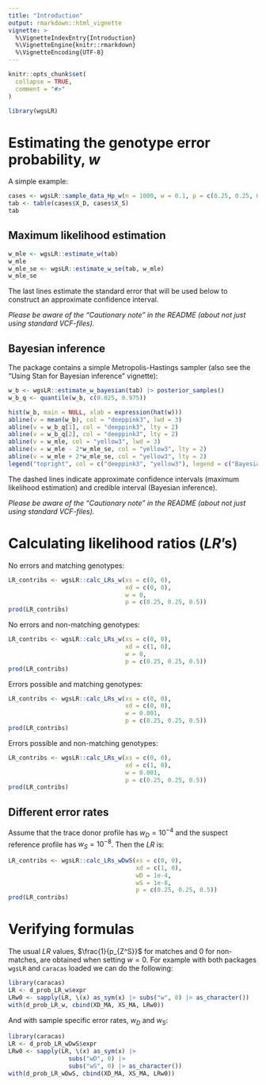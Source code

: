```yaml
---
title: "Introduction"
output: rmarkdown::html_vignette
vignette: >
  %\VignetteIndexEntry{Introduction}
  %\VignetteEngine{knitr::rmarkdown}
  %\VignetteEncoding{UTF-8}
---
```


```r
knitr::opts_chunk$set(
  collapse = TRUE,
  comment = "#>"
)
```

```r
library(wgsLR)
```

# Estimating the genotype error probability, $w$

A simple example:

```r
cases <- wgsLR::sample_data_Hp_w(n = 1000, w = 0.1, p = c(0.25, 0.25, 0.5))
tab <- table(cases$X_D, cases$X_S)
tab
```

## Maximum likelihood estimation

```r
w_mle <- wgsLR::estimate_w(tab)
w_mle
w_mle_se <- wgsLR::estimate_w_se(tab, w_mle)
w_mle_se
```

The last lines estimate the standard error that will be used below to construct an approximate confidence interval.

*Please be aware of the "Cautionary note" in the README (about not just using standard VCF-files).*

## Bayesian inference

The package contains a simple Metropolis-Hastings sampler (also see the "Using Stan for Bayesian inference" vignette):

```r
w_b <- wgsLR::estimate_w_bayesian(tab) |> posterior_samples()
w_b_q <- quantile(w_b, c(0.025, 0.975))
```

```r
hist(w_b, main = NULL, xlab = expression(hat(w)))
abline(v = mean(w_b), col = "deeppink3", lwd = 3)
abline(v = w_b_q[1], col = "deeppink3", lty = 2)
abline(v = w_b_q[2], col = "deeppink3", lty = 2)
abline(v = w_mle, col = "yellow3", lwd = 3)
abline(v = w_mle - 2*w_mle_se, col = "yellow3", lty = 2)
abline(v = w_mle + 2*w_mle_se, col = "yellow3", lty = 2)
legend("topright", col = c("deeppink3", "yellow3"), legend = c("Bayesian", "MLE"), lty = 1, lwd = 2)
```

The dashed lines indicate approximate confidence intervals (maximum likelihood estimation) and 
credible interval (Bayesian inference).

*Please be aware of the "Cautionary note" in the README (about not just using standard VCF-files).*

# Calculating likelihood ratios ($LR$'s)


No errors and matching genotypes:

```r
LR_contribs <- wgsLR::calc_LRs_w(xs = c(0, 0), 
                                 xd = c(0, 0), 
                                 w = 0, 
                                 p = c(0.25, 0.25, 0.5))
prod(LR_contribs)
```

No errors and non-matching genotypes:

```r
LR_contribs <- wgsLR::calc_LRs_w(xs = c(0, 0), 
                                 xd = c(1, 0), 
                                 w = 0, 
                                 p = c(0.25, 0.25, 0.5))
prod(LR_contribs)
```


Errors possible and matching genotypes:

```r
LR_contribs <- wgsLR::calc_LRs_w(xs = c(0, 0), 
                                 xd = c(0, 0), 
                                 w = 0.001, 
                                 p = c(0.25, 0.25, 0.5))
prod(LR_contribs)
```

Errors possible and non-matching genotypes:

```r
LR_contribs <- wgsLR::calc_LRs_w(xs = c(0, 0), 
                                 xd = c(1, 0), 
                                 w = 0.001, 
                                 p = c(0.25, 0.25, 0.5))
prod(LR_contribs)
```

## Different error rates

Assume that the trace donor profile has $w_D = 10^{-4}$ and 
the suspect reference profile has $w_S = 10^{-8}$. Then 
the $LR$ is:

```r
LR_contribs <- wgsLR::calc_LRs_wDwS(xs = c(0, 0), 
                                    xd = c(1, 0), 
                                    wD = 1e-4, 
                                    wS = 1e-8,
                                    p = c(0.25, 0.25, 0.5))
prod(LR_contribs)
```

# Verifying formulas

The usual $LR$ values, $\frac{1}{p_{Z^S}}$ for matches and $0$ for non-matches, 
are obtained when setting $w = 0$.
For example with both packages `wgsLR` and `caracas` loaded we can do the following:

```r
library(caracas)
LR <- d_prob_LR_w$expr
LRw0 <- sapply(LR, \(x) as_sym(x) |> subs("w", 0) |> as_character())
with(d_prob_LR_w, cbind(XD_MA, XS_MA, LRw0))
```


And with sample specific error rates, $w_D$ and $w_S$:

```r
library(caracas)
LR <- d_prob_LR_wDwS$expr
LRw0 <- sapply(LR, \(x) as_sym(x) |> 
                 subs("wD", 0) |> 
                 subs("wS", 0) |> as_character())
with(d_prob_LR_wDwS, cbind(XD_MA, XS_MA, LRw0))
```
